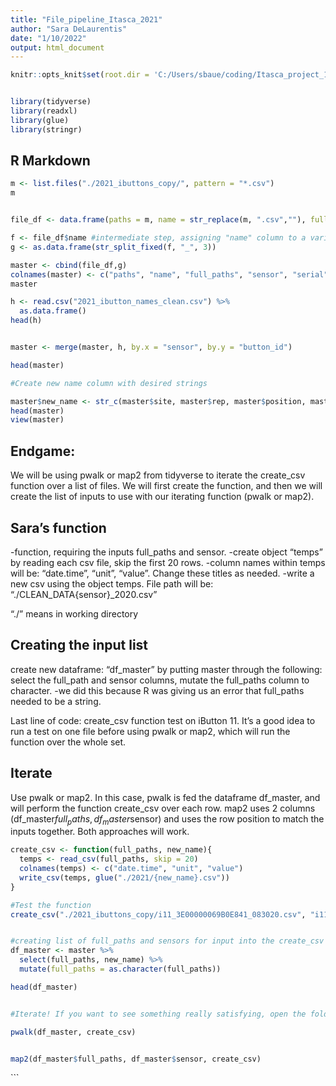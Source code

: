 ```yaml
---
title: "File_pipeline_Itasca_2021"
author: "Sara DeLaurentis"
date: "1/10/2022"
output: html_document
---
```


```r
knitr::opts_knit$set(root.dir = 'C:/Users/sbaue/coding/Itasca_project_19-20')


library(tidyverse)
library(readxl)
library(glue)
library(stringr)

```


## R Markdown

```r

m <- list.files("./2021_ibuttons_copy/", pattern = "*.csv")
m


file_df <- data.frame(paths = m, name = str_replace(m, ".csv",""), full_paths = list.files("./2021_ibuttons_copy/", pattern = "*.csv", full.names = TRUE))

f <- file_df$name #intermediate step, assigning "name" column to a variable to be used in g.
g <- as.data.frame(str_split_fixed(f, "_", 3))

master <- cbind(file_df,g)
colnames(master) <- c("paths", "name", "full_paths", "sensor", "serial" , "upload_date")
master

h <- read.csv("2021_ibutton_names_clean.csv") %>% 
  as.data.frame()
head(h)


master <- merge(master, h, by.x = "sensor", by.y = "button_id")

head(master)

#Create new name column with desired strings

master$new_name <- str_c(master$site, master$rep, master$position, master$sensor, master$season, sep = "_")
head(master)
view(master)

```
## Endgame:
We will be using pwalk or map2 from tidyverse to iterate the create_csv function over a list of files. We will first create the function, and then we will create the list of inputs to use with our iterating function (pwalk or map2).

## Sara's function

-function, requiring the inputs full_paths and sensor. 
-create object "temps" by reading each csv file, skip the first 20 rows.
-column names within temps will be: "date.time", "unit", "value". Change these titles as needed.
-write a new csv using the object temps. File path will be: "./CLEAN_DATA{sensor}_2020.csv"

"./" means in working directory

## Creating the input list
create new dataframe: "df_master" by putting master through the following:
select the full_path and sensor columns, mutate the full_paths column to character.
  -we did this because R was giving us an error that full_paths needed to be a string.

Last line of code: create_csv function test on iButton 11.
It's a good idea to run a test on one file before using pwalk or map2, which will run the function over the whole set.

## Iterate
Use pwalk or map2. In this case, pwalk is fed the dataframe df_master, and will perform the function create_csv over each row.
map2 uses 2 columns (df_master$full_paths, df_master$sensor) and uses the row position to match the inputs together. Both approaches will work.

```r

create_csv <- function(full_paths, new_name){
  temps <- read_csv(full_paths, skip = 20)
  colnames(temps) <- c("date.time", "unit", "value")
  write_csv(temps, glue("./2021/{new_name}.csv"))
}

#Test the function
create_csv("./2021_ibuttons_copy/i11_3E00000069B0E841_083020.csv", "i11")


#creating list of full_paths and sensors for input into the create_csv function
df_master <- master %>% 
  select(full_paths, new_name) %>% 
  mutate(full_paths = as.character(full_paths))

head(df_master)


#Iterate! If you want to see something really satisfying, open the folder that you're saving these to and watch the files pop in.

pwalk(df_master, create_csv)


map2(df_master$full_paths, df_master$sensor, create_csv)


```




```
